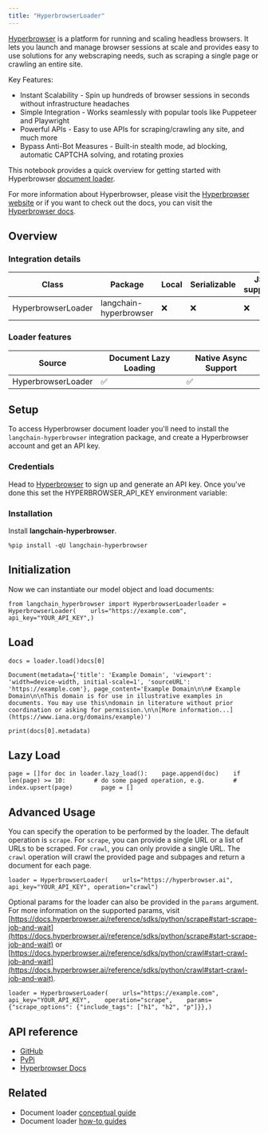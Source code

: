 ```yaml
---
title: "HyperbrowserLoader"
---
```


[Hyperbrowser](https://hyperbrowser.ai) is a platform for running and scaling headless browsers. It lets you launch and manage browser sessions at scale and provides easy to use solutions for any webscraping needs, such as scraping a single page or crawling an entire site.

Key Features:

* Instant Scalability - Spin up hundreds of browser sessions in seconds without infrastructure headaches
* Simple Integration - Works seamlessly with popular tools like Puppeteer and Playwright
* Powerful APIs - Easy to use APIs for scraping/crawling any site, and much more
* Bypass Anti-Bot Measures - Built-in stealth mode, ad blocking, automatic CAPTCHA solving, and rotating proxies

This notebook provides a quick overview for getting started with Hyperbrowser [document loader](https://python.langchain.com/oss/concepts/#document-loaders).

For more information about Hyperbrowser, please visit the [Hyperbrowser website](https://hyperbrowser.ai) or if you want to check out the docs, you can visit the [Hyperbrowser docs](https://docs.hyperbrowser.ai).

## Overview

### Integration details

| Class              | Package                | Local | Serializable | JS support |
| ------------------ | ---------------------- | ----- | ------------ | ---------- |
| HyperbrowserLoader | langchain-hyperbrowser | ❌     | ❌            | ❌          |

### Loader features

| Source             | Document Lazy Loading | Native Async Support |
| ------------------ | --------------------- | -------------------- |
| HyperbrowserLoader | ✅                     | ✅                    |

## Setup

To access Hyperbrowser document loader you'll need to install the `langchain-hyperbrowser` integration package, and create a Hyperbrowser account and get an API key.

### Credentials

Head to [Hyperbrowser](https://app.hyperbrowser.ai/) to sign up and generate an API key. Once you've done this set the HYPERBROWSER\_API\_KEY environment variable:

### Installation

Install **langchain-hyperbrowser**.

```
%pip install -qU langchain-hyperbrowser
```

## Initialization

Now we can instantiate our model object and load documents:

```
from langchain_hyperbrowser import HyperbrowserLoaderloader = HyperbrowserLoader(    urls="https://example.com",    api_key="YOUR_API_KEY",)
```

## Load

```
docs = loader.load()docs[0]
```

```
Document(metadata={'title': 'Example Domain', 'viewport': 'width=device-width, initial-scale=1', 'sourceURL': 'https://example.com'}, page_content='Example Domain\n\n# Example Domain\n\nThis domain is for use in illustrative examples in documents. You may use this\ndomain in literature without prior coordination or asking for permission.\n\n[More information...](https://www.iana.org/domains/example)')
```

```
print(docs[0].metadata)
```

## Lazy Load

```
page = []for doc in loader.lazy_load():    page.append(doc)    if len(page) >= 10:        # do some paged operation, e.g.        # index.upsert(page)        page = []
```

## Advanced Usage

You can specify the operation to be performed by the loader. The default operation is `scrape`. For `scrape`, you can provide a single URL or a list of URLs to be scraped. For `crawl`, you can only provide a single URL. The `crawl` operation will crawl the provided page and subpages and return a document for each page.

```
loader = HyperbrowserLoader(    urls="https://hyperbrowser.ai", api_key="YOUR_API_KEY", operation="crawl")
```

Optional params for the loader can also be provided in the `params` argument. For more information on the supported params, visit [https://docs.hyperbrowser.ai/reference/sdks/python/scrape#start-scrape-job-and-wait](https://docs.hyperbrowser.ai/reference/sdks/python/scrape#start-scrape-job-and-wait) or [https://docs.hyperbrowser.ai/reference/sdks/python/crawl#start-crawl-job-and-wait](https://docs.hyperbrowser.ai/reference/sdks/python/crawl#start-crawl-job-and-wait).

```
loader = HyperbrowserLoader(    urls="https://example.com",    api_key="YOUR_API_KEY",    operation="scrape",    params={"scrape_options": {"include_tags": ["h1", "h2", "p"]}},)
```

## API reference

* [GitHub](https://github.com/hyperbrowserai/langchain-hyperbrowser/)
* [PyPi](https://pypi.org/project/langchain-hyperbrowser/)
* [Hyperbrowser Docs](https://docs.hyperbrowser.ai/)

## Related

* Document loader [conceptual guide](/src/oss/concepts/document_loaders)
* Document loader [how-to guides](/src/oss/how_to/#document-loaders)
